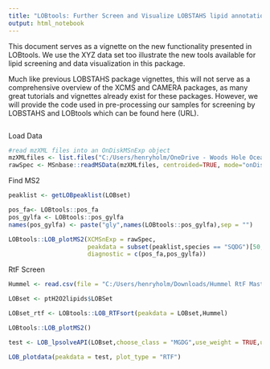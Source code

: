 ```yaml
---
title: "LOBtools: Further Screen and Visualize LOBSTAHS lipid annotations."
output: html_notebook
---
```


This document serves as a vignette on the new functionality presented in LOBtools. We use the XYZ data set too illustrate the new tools available for lipid screening and data visualization in this package.

Much like previous LOBSTAHS package vignettes, this will not serve as a comprehensive overview of the XCMS and CAMERA packages, as many great tutorials and vignettes already exist for these packages. However, we will provide the code used in pre-processing our samples for screening by LOBSTAHS and LOBtools which can be found here (URL).


```r

```

Load Data
```r
#read mzXML files into an OnDiskMSnExp object
mzXMLfiles <- list.files("C:/Users/henryholm/OneDrive - Woods Hole Oceanographic Institution/Desktop/JenkinAE1812ctd/mzXML_ms1_pos_mode/", recursive = TRUE, full.names = TRUE)
rawSpec <- MSnbase::readMSData(mzXMLfiles, centroided=TRUE, mode="onDisk")

```

Find MS2
```r
peaklist <- getLOBpeaklist(LOBset)

pos_fa<- LOBtools::pos_fa
pos_gylfa <- LOBtools::pos_gylfa 
names(pos_gylfa) <- paste("gly",names(LOBtools::pos_gylfa),sep = "")

LOBtools::LOB_plotMS2(XCMSnExp = rawSpec,
                      peakdata = subset(peaklist,species == "SQDG")[50,],
                      diagnostic = c(pos_fa,pos_gylfa))
```


RtF Screen
```r
Hummel <- read.csv(file = "C:/Users/henryholm/Downloads/Hummel RtF Master Database - rtf_data.csv")

LOBset <- ptH2O2lipids$LOBSet

LOBset_rtf <- LOBtools::LOB_RTFsort(peakdata = LOBset,Hummel)

LOBtools::LOB_plotMS2()

```

```r
test <- LOB_lpsolveAPI(LOBset,choose_class = "MGDG",use_weight = TRUE,use_ms2 = FALSE,plot_data = TRUE)

LOB_plotdata(peakdata = test, plot_type = "RTF")
```

